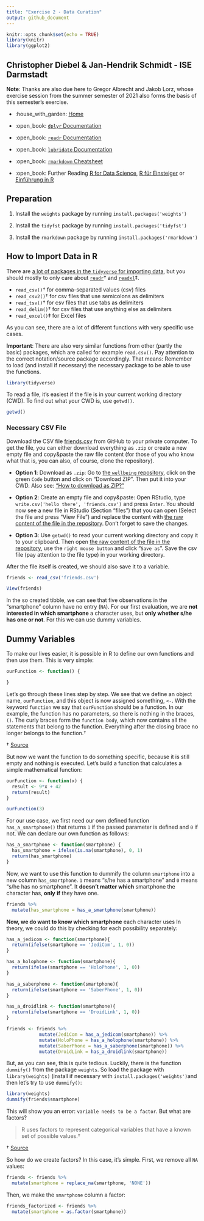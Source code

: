 ```yaml
---
title: "Exercise 2 - Data Curation"
output: github_document
---
```


```r
knitr::opts_chunk$set(echo = TRUE)
library(knitr)
library(ggplot2)
```

## Christopher Diebel & Jan-Hendrik Schmidt - ISE Darmstadt

**Note**: Thanks are also due here to Gregor Albrecht and Jakob Lorz, whose exercise session from the summer semester of 2021 also forms the basis of this semester's exercise.

-   :house_with_garden: [Home](./README.md)

-   :open_book: [`dplyr` Documentation](https://dplyr.tidyverse.org/reference/index.html)

-   :open_book: [`readr` Documentation](https://readr.tidyverse.org/reference/index.html)

-   :open_book: [`lubridate` Documentation](https://lubridate.tidyverse.org/reference/index.html)

-   :open_book: [`rmarkdown` Cheatsheet](./rmarkdown-cheatsheet-2.0.pdf)

-   :open_book: Further Reading [R for Data Science](https://r4ds.had.co.nz/), [R für Einsteiger](http://aproxy.ulb.tu-darmstadt.de:2058/book/index.cfm?bok_id=1993358) or [Einführung in R](https://methodenlehre.github.io/einfuehrung-in-R/index.html)

## Preparation

1.  Install the `weights` package by running `install.packages('weights')`

2.  Install the `tidyfst` package by running `install.packages('tidyfst')`

3.  Install the `rmarkdown` package by running `install.packages('rmarkdown')`


## How to Import Data in R

There are [a lot of packages in the `tidyverse` for importing data](https://www.tidyverse.org/packages/#import), but you should mostly to only care about [`readr`](https://readr.tidyverse.org/)† and [`readxl`](https://readxl.tidyverse.org/)‡.

-   `read_csv()`† for comma-separated values (csv) files
-   `read_csv2()`† for csv files that use semicolons as delimiters
-   `read_tsv()`† for csv files that use tabs as delimiters
-   `read_delim()`† for csv files that use anything else as delimiters
-   `read_excel()`‡ for Excel files

As you can see, there are a lot of different functions with very specific use cases.

**Important**: There are also very similar functions from other (partly the basic) packages, which are called for example `read.csv()`. Pay attention to the correct notation/source package accordingly. That means: Remember to load (and install if necessary) the necessary package to be able to use the functions.

```r
library(tidyverse)
```

To read a file, it's easiest if the file is in your current working directory (CWD). To find out what your CWD is, use `getwd()`.

```r
getwd()
```

### Necessary CSV File

Download the CSV file [friends.csv](./friends.csv) from GitHub to your private computer. To get the file, you can either download everything as `.zip` or create a new empty file and copy&paste the raw file content (for those of you who know what that is, you can also, of course, clone the repository).

-   **Option 1**: Download as `.zip`: Go to [the `wellbeing` repository](https://github.com/tud-ise/Wellbeing_SoSe2023), click on the green `Code` button and click on "Download ZIP". Then put it into your CWD. Also see: ["How to download as ZIP?"](https://stackoverflow.com/questions/2751227/how-to-download-source-in-zip-format-from-github)

-   **Option 2**: Create an empty file and copy&paste: Open RStudio, type `write.csv('hello there', 'friends.csv')` and press `Enter`. You should now see a new file in RStudio (Section "files") that you can open (Select the file and press "View File") and replace the content with [the raw content of the file in the repository](https://raw.githubusercontent.com/tud-ise/Wellbeing_SoSe2023/main/Exercises/Exercise%202/friends.csv). Don't forget to save the changes.

-   **Option 3**: Use `getwd()` to read your current working directory and copy it to your clipboard. Then open [the raw content of the file in the repository](https://raw.githubusercontent.com/tud-ise/Wellbeing_SoSe2023/main/Exercises/Exercise%202/friends.csv), use the `right mouse button` and click "`Save as`". Save the csv file (pay attention to the file type) in your working directory.

After the file itself is created, we should also save it to a variable.

```r
friends <- read_csv('friends.csv')
```

```r
View(friends)
```

In the so created tibble, we can see that five observations in the "smartphone" column have no entry (`NA`). For our first evaluation, we are **not interested in which smartphone** a character uses, but **only whether s/he has one or not**. For this we can use dummy variables.

## Dummy Variables

To make our lives easier, it is possible in R to define our own functions and then use them. This is very simple:

``` r
ourFunction <- function() {

}
```

Let's go through these lines step by step. We see that we define an object name, `ourFunction`, and this object is now assigned something, `<-`. With the keyword `function` we say that `ourFunction` should be a function. In our example, the function has no parameters, so there is nothing in the braces, `()`. The curly braces form the `function body`, which now contains all the statements that belong to the function. Everything after the closing brace no longer belongs to the function.†

† [Source](https://r-coding.de/blog/funktionen-in-r/)

But now we want the function to do something specific, because it is still empty and nothing is executed. Let's build a function that calculates a simple mathematical function:

```r
ourFunction <- function(x) {
  result <- 9*x + 42
  return(result)
}

ourFunction(3)
```

For our use case, we first need our own defined function `has_a_smartphone()` that returns `1` if the passed parameter is defined and `0` if not. We can declare our own function as follows:

```r
has_a_smartphone <- function(smartphone) {
  has_smartphone = ifelse(is.na(smartphone), 0, 1)
  return(has_smartphone)
}
```

Now, we want to use this function to dummify the column `smartphone` into a new column `has_smartphone`. `1` means "s/he has a smartphone" and `0` means "s/he has no smartphone". It **doesn't matter which** smartphone the character has, **only** **if** they have one.

```r
friends %>% 
  mutate(has_smartphone = has_a_smartphone(smartphone))
```

**Now, we do want to know which smartphone** each character uses In theory, we could do this by checking for each possibility separately:

```r
has_a_jedicom <- function(smartphone){
  return(ifelse(smartphone == 'JediCom', 1, 0))
}

has_a_holophone <- function(smartphone){
  return(ifelse(smartphone == 'HoloPhone', 1, 0))
}

has_a_saberphone <- function(smartphone){
  return(ifelse(smartphone == 'SaberPhone', 1, 0))
}

has_a_droidlink <- function(smartphone){
  return(ifelse(smartphone == 'DroidLink', 1, 0))
}

friends <- friends %>% 
            mutate(JediCom = has_a_jedicom(smartphone)) %>% 
            mutate(HoloPhone = has_a_holophone(smartphone)) %>% 
            mutate(SaberPhone = has_a_saberphone(smartphone)) %>% 
            mutate(DroidLink = has_a_droidlink(smartphone))

```

But, as you can see, this is quite tedious. Luckily, there is the function `dummify()` from the package `weights`. So load the package with `library(weights)` (install if necessary with `install.packages('weights')`and then let's try to use `dummify()`:

```r
library(weights)
dummify(friends$smartphone)
```

This will show you an error: `variable needs to be a factor`. But what are factors?

> R uses factors to represent categorical variables that have a known set of possible values.†

† [Source](https://r4ds.had.co.nz/factors.html?q=fac#creating-factors)

So how do we create factors? In this case, it's simple. First, we remove all `NA` values:

```r
friends <- friends %>% 
  mutate(smartphone = replace_na(smartphone, 'NONE'))
```

Then, we make the `smartphone` column a factor:

```r
friends_factorized <- friends %>% 
  mutate(smartphone = as.factor(smartphone))
```
